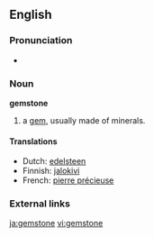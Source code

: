 ==English==

===Pronunciation===
*{{audio|en-us-gemstone.ogg|Audio (US)}}

===Noun===
'''gemstone'''

# a [[gem]], usually made of minerals.

====Translations====
*Dutch: [[edelsteen]] {{m}}
*Finnish: [[jalokivi]]
*French: [[pierre précieuse]] {{f}}

===External links===
{{pedialite}}

[[ja:gemstone]]
[[vi:gemstone]]